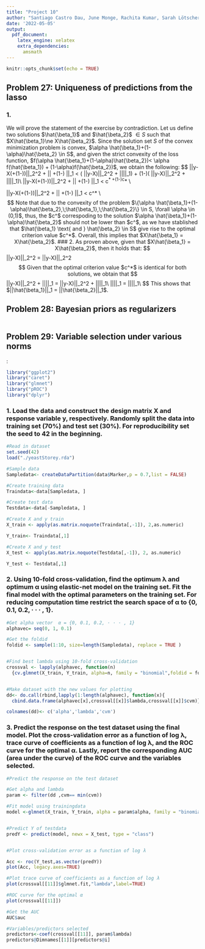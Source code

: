 ```yaml
---
title: "Project 10"
author: "Santiago Castro Dau, June Monge, Rachita Kumar, Sarah Lötscher"
date: '2022-05-05'
output: 
  pdf_document:
    latex_engine: xelatex
    extra_dependencies:
      amsmath
---
```


```r
knitr::opts_chunk$set(echo = TRUE)
```
## Problem 27: Uniqueness of predictions from the lasso 
###  1. 

We will prove the statement of the exercise by contradiction. Let us define two solutions $\hat{\beta_1}$ and $\hat{\beta_2}$ $\in S$ such that $X\hat{\beta_1}\ne X\hat{\beta_2}$. Since the solution set $S$ of the convex minimization problem is convex, $\alpha \hat{\beta_1}+(1-\alpha)\hat{\beta_2} \in S$, and given the strict convexity of the loss function, $f(\alpha \hat{\beta_1}+(1-\alpha)\hat{\beta_2})< \alpha f(\hat{\beta_1}) + (1-\alpha)f(\hat{\beta_2})$, we obtain the following:
$$
\frac{1}{2}||y-X(\alpha \hat{\beta_1}+(1-\alpha)\hat{\beta_2})||_2^2 + \lambda || \alpha \hat{\beta_1}+(1-\alpha)\hat{\beta_2} ||_1 < \alpha\left( \frac{1}{2}||y-X\hat{\beta_1})||_2^2 + \lambda ||\hat{\beta_1}||_1\right) + (1-\alpha)\left( \frac{1}{2}||y-X\hat{\beta_2})||_2^2 + \lambda ||\hat{\beta_2}||_1\right)\\
\frac{1}{2}||y-X(\alpha \hat{\beta_1}+(1-\alpha)\hat{\beta_2})||_2^2 + \lambda || \alpha \hat{\beta_1}+(1-\alpha)\hat{\beta_2} ||_1 < \alpha c^* +(1-\alpha)c^* \\

\frac{1}{2}||y-X(\alpha \hat{\beta_1}+(1-\alpha)\hat{\beta_2})||_2^2 + \lambda || \alpha \hat{\beta_1}+(1-\alpha)\hat{\beta_2} ||_1 < c^* \\
$$
Note that due to the convexity of the problem  $\{\alpha \hat{\beta_1}+(1-\alpha)\hat{\beta_2},\;\hat{\beta_1},\;\hat{\beta_2}\} \in S, \forall \alpha \in (0,1)$, thus, the $c^$ correspoding to the solution $\alpha \hat{\beta_1}+(1-\alpha)\hat{\beta_2}$ should not be lower than $c^$, as we have stablished that $\hat{\beta_1} \text{ and } \hat{\beta_2} \in S$ give rise to the optimal criterion value $c^*$.  Overall, this implies that $X\hat{\beta_1} = X\hat{\beta_2}$.
###  2.
As proven above, given that $X\hat{\beta_1} = X\hat{\beta_2}$, then it holds that:
$$
\frac{1}{2}||y-X\hat{\beta_1})||_2^2 = \frac{1}{2}||y-X\hat{\beta_2})||_2^2
$$
Given that the optimal criterion value $c^*$ is identical for both solutions, we obtain that
$$
\frac{1}{2}||y-X\hat{\beta_1})||_2^2 + \lambda ||\hat{\beta_1}||_1 = \frac{1}{2}||y-X\hat{\beta_1})||_2^2 + \lambda ||\hat{\beta_2}||_1\\
\lambda ||\hat{\beta_1}||_1 = \lambda ||\hat{\beta_2}||_1\\
$$
This shows that $||\hat{\beta_1}||_1 = ||\hat{\beta_2}||_1$.


## Problem 28: Bayesian priors as regularizers 

```r

```

## Problem 29: Variable selection under various norms
:

```r
library("ggplot2")
library("caret")
library("glmnet")
library("pROC")
library("dplyr")

```


### 1. Load the data and construct the design matrix X and response variable y, respectively. Randomly split the data into training set (70%) and test set (30%). For reproducibility set the seed to 42 in the beginning.

```r
#Read in dataset
set.seed(42)
load("./yeastStorey.rda")
```

```r
#Sample data
Sampledata<- createDataPartition(data$Marker,p = 0.7,list = FALSE)

#Create training data
Traindata<-data[Sampledata, ]

#Create test data
Testdata<-data[-Sampledata, ]

```


```r
#Create X and y train
X_train <- apply(as.matrix.noquote(Traindata[,-1]), 2,as.numeric)

Y_train<- Traindata[,1]

#Create X and y test
X_test <- apply(as.matrix.noquote(Testdata[,-1]), 2, as.numeric)

Y_test <- Testdata[,1]

```



### 2. Using 10-fold cross-validation, find the optimum λ and optimum α using elastic-net model on the training set. Fit the final model with the optimal parameters on the training set. For reducing computation time restrict the search space of α to {0, 0.1, 0.2, · · · , 1}.

```r
#Get alpha vector  α = {0, 0.1, 0.2, · · · , 1}
alphavec= seq(0, 1, 0.1)

```

```r

#Get the foldid
foldid <- sample(1:10, size=length(Sampledata), replace = TRUE )


#Find best lambda using 10-fold cross-validation
crossval <- lapply(alphavec, function(n)
  {cv.glmnet(X_train, Y_train, alpha=n, family = "binomial",foldid = foldid, type.measure="mse")})


#Make dataset with the new values for plotting
dd<- do.call(rbind,lapply(1:length(alphavec), function(x){
  cbind.data.frame(alphavec[x],crossval[[x]]$lambda,crossval[[x]]$cvm)}))

colnames(dd)<- c('alpha','lambda','cvm')

```


### 3. Predict the response on the test dataset using the final model. Plot the cross-validation error as a function of log λ, trace curve of coefficients as a function of log λ, and the ROC curve for the optimal α. Lastly, report the corresponding AUC (area under the curve) of the ROC curve and the variables selected.


```r
#Predict the response on the test dataset

#Get alpha and lambda
param <- filter(dd ,cvm== min(cvm))

#Fit model using trainingdata
model <-glmnet(X_train, Y_train, alpha = param$alpha, family = "binomial" ,lambda = param$lambda)


#Predict Y of testdata
predY <- predict(model, newx = X_test, type = "class")



```


```r
#Plot cross-validation error as a function of log λ

Acc <- roc(Y_test,as.vector(predY))
plot(Acc, legacy.axes=TRUE)
```


```r
#Plot trace curve of coefficients as a function of log λ
plot(crossval[[11]]$glmnet.fit,"lambda",label=TRUE)
```


```r
#ROC curve for the optimal α
plot(crossval[[11]])
```


```r
#Get the AUC
AUC$auc
```

```r
#Variables/predictors selected
predictors<-coef(crossval[[11]], param$lambda)
predictors@Dimnames[[1]][predictors@i]

```
